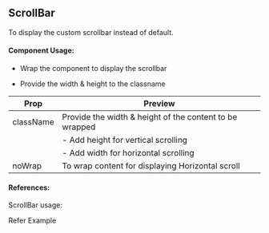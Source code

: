 
<Meta title="UI-Kit/ScrollBar/Overview" />

## **ScrollBar**

To display the custom scrollbar instead of default.

#### **Component Usage**:

- Wrap the component to display the scrollbar

- Provide the width & height to the classname

| Prop      | Preview                                                 |
| --------- | ------------------------------------------------------- |
| className | Provide the width & height of the content to be wrapped |
|           | - Add height for vertical scrolling                     |
|           | - Add width for horizontal scrolling                    |
| noWrap    | To wrap content for displaying Horizontal scroll           |

#### **References**:

ScrollBar usage:

<LinkTo kind="/story/ui-kit-scrollbar--demo" className="!text-primaryColor">
  Refer Example
</LinkTo>
